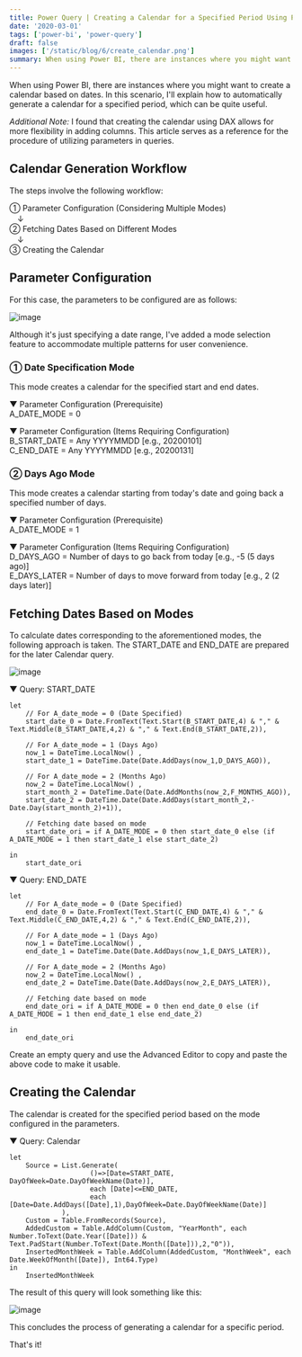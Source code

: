 ---
title: Power Query | Creating a Calendar for a Specified Period Using Parameter Configuration (Power BI)
date: '2020-03-01'
tags: ['power-bi', 'power-query']
draft: false
images: ['/static/blog/6/create_calendar.png']
summary: When using Power BI, there are instances where you might want to create a calendar based on dates. In this scenario, I'll explain how to automatically generate a calendar for a specified period, which can be quite useful.
---

When using Power BI, there are instances where you might want to create a calendar based on dates. In this scenario, I'll explain how to automatically generate a calendar for a specified period, which can be quite useful.

*Additional Note:*
I found that creating the calendar using DAX allows for more flexibility in adding columns. This article serves as a reference for the procedure of utilizing parameters in queries.

## Calendar Generation Workflow

The steps involve the following workflow:

① Parameter Configuration (Considering Multiple Modes)  
　↓  
② Fetching Dates Based on Different Modes  
　↓  
③ Creating the Calendar  

## Parameter Configuration

For this case, the parameters to be configured are as follows:

![image](/static/blog/6/create_calendar.png)

Although it's just specifying a date range, I've added a mode selection feature to accommodate multiple patterns for user convenience.

### ① Date Specification Mode

This mode creates a calendar for the specified start and end dates.

▼ Parameter Configuration (Prerequisite)  
A_DATE_MODE = 0  

▼ Parameter Configuration (Items Requiring Configuration)  
B_START_DATE = Any YYYYMMDD [e.g., 20200101]  
C_END_DATE = Any YYYYMMDD [e.g., 20200131]  

### ② Days Ago Mode

This mode creates a calendar starting from today's date and going back a specified number of days.

▼ Parameter Configuration (Prerequisite)  
A_DATE_MODE = 1  

▼ Parameter Configuration (Items Requiring Configuration)  
D_DAYS_AGO = Number of days to go back from today [e.g., -5 (5 days ago)]  
E_DAYS_LATER = Number of days to move forward from today [e.g., 2 (2 days later)]  

## Fetching Dates Based on Modes

To calculate dates corresponding to the aforementioned modes, the following approach is taken. The START_DATE and END_DATE are prepared for the later Calendar query.

![image](/static/blog/6/template_query.png)

▼ Query: START_DATE

```text
let
    // For A_date_mode = 0 (Date Specified)
    start_date_0 = Date.FromText(Text.Start(B_START_DATE,4) & "," & Text.Middle(B_START_DATE,4,2) & "," & Text.End(B_START_DATE,2)),

    // For A_date_mode = 1 (Days Ago)
    now_1 = DateTime.LocalNow() ,
    start_date_1 = DateTime.Date(Date.AddDays(now_1,D_DAYS_AGO)),

    // For A_date_mode = 2 (Months Ago)
    now_2 = DateTime.LocalNow() ,
    start_month_2 = DateTime.Date(Date.AddMonths(now_2,F_MONTHS_AGO)),
    start_date_2 = DateTime.Date(Date.AddDays(start_month_2,-Date.Day(start_month_2)+1)),

    // Fetching date based on mode
    start_date_ori = if A_DATE_MODE = 0 then start_date_0 else (if A_DATE_MODE = 1 then start_date_1 else start_date_2)

in
    start_date_ori
```

▼ Query: END_DATE

```text
let
    // For A_date_mode = 0 (Date Specified)
    end_date_0 = Date.FromText(Text.Start(C_END_DATE,4) & "," & Text.Middle(C_END_DATE,4,2) & "," & Text.End(C_END_DATE,2)),

    // For A_date_mode = 1 (Days Ago)
    now_1 = DateTime.LocalNow() ,
    end_date_1 = DateTime.Date(Date.AddDays(now_1,E_DAYS_LATER)),

    // For A_date_mode = 2 (Months Ago)
    now_2 = DateTime.LocalNow() ,
    end_date_2 = DateTime.Date(Date.AddDays(now_2,E_DAYS_LATER)),

    // Fetching date based on mode
    end_date_ori = if A_DATE_MODE = 0 then end_date_0 else (if A_DATE_MODE = 1 then end_date_1 else end_date_2)

in
    end_date_ori
```

Create an empty query and use the Advanced Editor to copy and paste the above code to make it usable.

## Creating the Calendar

The calendar is created for the specified period based on the mode configured in the parameters.

▼ Query: Calendar

```text
let
    Source = List.Generate(
                    ()=>[Date=START_DATE, DayOfWeek=Date.DayOfWeekName(Date)],
                    each [Date]<=END_DATE,
                    each [Date=Date.AddDays([Date],1),DayOfWeek=Date.DayOfWeekName(Date)]
             ),
    Custom = Table.FromRecords(Source),
    AddedCustom = Table.AddColumn(Custom, "YearMonth", each Number.ToText(Date.Year([Date])) & Text.PadStart(Number.ToText(Date.Month([Date])),2,"0")),
    InsertedMonthWeek = Table.AddColumn(AddedCustom, "MonthWeek", each Date.WeekOfMonth([Date]), Int64.Type)
in
    InsertedMonthWeek
```

The result of this query will look something like this:

![image](/static/blog/6/calendar_sample.png)

This concludes the process of generating a calendar for a specific period.

That's it!
